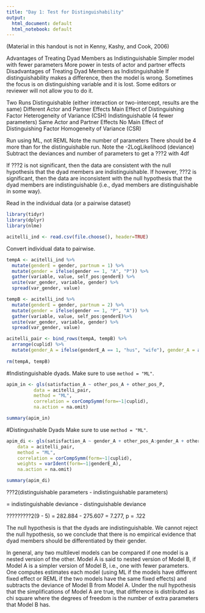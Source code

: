 ```yaml
---
title: "Day 1: Test for Distinguishability"
output:
  html_document: default
  html_notebook: default
---
```

(Material in this handout is not in Kenny, Kashy, and Cook, 2006)

Advantages of Treating Dyad Members as Indistinguishable
	Simpler model with fewer parameters
	More power in tests of actor and partner effects
Disadvantages of Treating Dyad Members as Indistinguishable
	If distinguishability makes a difference, then the model is wrong.
	Sometimes the focus is on distinguishing variable and it is lost.
	Some editors or reviewer will not allow you to do it.

Two Runs
	Distinguishable (either interaction or two-intercept, results are the same)
		Different Actor and Partner Effects
		Main Effect of Distinguishing Factor
		Heterogeneity of Variance (CSH)
	Indistinguishable (4 fewer parameters)
		Same Actor and Partner Effects
		No Main Effect of Distinguishing Factor
		Homogeneity of Variance (CSR)

Run using ML, not REML 
Note the number of parameters
	There should be 4 more than for the distinguishable run.
Note the -2LogLikelihood (deviance)
Subtract the deviances and number of parameters to get a ???2 with 4df

If ???2 is not significant, then the data are consistent with the null hypothesis that the dyad members are indistinguishable. If however, ???2 is significant, then the data are inconsistent with the null hypothesis that the dyad members are indistinguishable (i.e., dyad members are distinguishable in some way). 


Read in the individual data (or a pairwise dataset) 

```r
library(tidyr)
library(dplyr)
library(nlme)

acitelli_ind <- read.csv(file.choose(), header=TRUE)
```

Convert individual data to pairwise. 

```r
tempA <- acitelli_ind %>% 
  mutate(genderE = gender, partnum = 1) %>%
  mutate(gender = ifelse(gender == 1, "A", "P")) %>%
  gather(variable, value, self_pos:genderE) %>%
  unite(var_gender, variable, gender) %>%
  spread(var_gender, value)

tempB <- acitelli_ind %>% 
  mutate(genderE = gender, partnum = 2) %>%
  mutate(gender = ifelse(gender == 1, "P", "A")) %>%
  gather(variable, value, self_pos:genderE)%>%
  unite(var_gender, variable, gender) %>%
  spread(var_gender, value)

acitelli_pair <- bind_rows(tempA, tempB) %>%
  arrange(cuplid) %>%
  mutate(gender_A = ifelse(genderE_A == 1, "hus", "wife"), gender_A = as.factor(gender_A)) 
  
rm(tempA, tempB)
```


#Indistinguishable dyads.
Make sure to use `method = "ML"`.

```r
apim_in <- gls(satisfaction_A ~ other_pos_A + other_pos_P,
          data = acitelli_pair,
          method = "ML",
          correlation = corCompSymm(form=~1|cuplid),
          na.action = na.omit)

summary(apim_in)
```

#Distingushable Dyads
Make sure to use `method = "ML"`.

```r
apim_di <- gls(satisfaction_A ~ gender_A + other_pos_A:gender_A + other_pos_P:gender_A - 1,
    data = acitelli_pair,
    method = "ML",
    correlation = corCompSymm(form=~1|cuplid), 
    weights = varIdent(form=~1|genderE_A), 
    na.action = na.omit)

summary(apim_di)
```

???2(distinguishable parameters - indistinguishable parameters) 

= indistinguishable deviance - distinguishable deviance 

?????????2(9 - 5) = 282.884 - 275.607 =  7.277, p = .122 

The null hypothesis is that the dyads are indistinguishable. We cannot reject the null hypothesis, so we conclude that there is no empirical evidence that dyad members should be differentiated by their gender.

In general, any two multilevel models can be compared if one model is a nested version of the other.  Model A is said to nested version of Model B, if Model A is a simpler version of Model B, i.e., one with fewer parameters.  One computes estimates each model (using ML if the models have different fixed effect or REML if the two models have the same fixed effects) and subtracts the deviance of Model B from Model A.  Under the null hypothesis that the simplifications of Model A are true, that difference is distributed as chi square where the degrees of freedom is the number of extra parameters that Model B has. 

